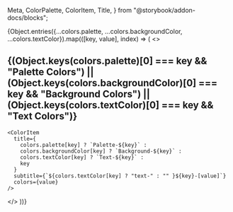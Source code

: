   Meta,
  ColorPalette,
  ColorItem,
  Title,
} from "@storybook/addon-docs/blocks";

<Meta title="Tokens/Colors" />

<ColorPalette>
{Object.entries({...colors.palette, ...colors.backgroundColor, ...colors.textColor}).map(([key, value], index) => (
  <>
  <h2 className="text-xl">
    {(Object.keys(colors.palette)[0] === key && "Palette Colors") ||
      (Object.keys(colors.backgroundColor)[0] === key && "Background Colors") ||
      (Object.keys(colors.textColor)[0] === key && "Text Colors")}
  </h2>

    <ColorItem
      title={
        colors.palette[key] ? `Palette-${key}` :
        colors.backgroundColor[key] ? `Background-${key}` :
        colors.textColor[key] ? `Text-${key}` :
        key
      }
      subtitle={`${colors.textColor[key] ? "text-" : "" }${key}-[value]`}
      colors={value}
    />

  </>
))}
</ColorPalette>
